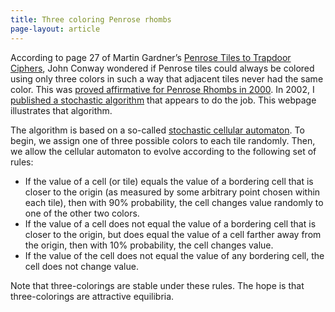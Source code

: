 ```yaml
---
title: Three coloring Penrose rhombs
page-layout: article
---
```


According to page 27 of  Martin Gardner's [Penrose Tiles to Trapdoor Ciphers](https://books.google.com/books/about/Penrose_Tiles_to_Trapdoor_Ciphers.html), John Conway wondered if Penrose tiles could always be colored using only three colors in such a way that adjacent tiles never had the same color. This was [proved affirmative for Penrose Rhombs in 2000](https://www.jstor.org/stable/2589317). In 2002, I [published a stochastic algorithm](https://www.sciencedirect.com/science/article/abs/pii/S0097849302000948) that appears to do the job. This webpage illustrates that algorithm.

<div class="controls">
  <div id="observablehq-viewof-n-60d50a71"></div>
  <div id="observablehq-viewof-b-60d50a71"></div>
  <div id="observablehq-buttons-60d50a71"></div>
</div>
<div id="observablehq-tiling-60d50a71"></div>

<link rel="stylesheet" href="https://cdn.jsdelivr.net/npm/@observablehq/inspector@5/dist/inspector.css">
<script type="module">
import {Runtime, Inspector} from "https://cdn.jsdelivr.net/npm/@observablehq/runtime@5/dist/runtime.js";
import define from "https://api.observablehq.com/@mcmcclur/penrose-three-coloring@1029.js?v=4";
new Runtime().module(define, name => {
  if (name === "viewof n") return new Inspector(document.querySelector("#observablehq-viewof-n-60d50a71"));
  if (name === "viewof b") return new Inspector(document.querySelector("#observablehq-viewof-b-60d50a71"));
  if (name === "buttons") return new Inspector(document.querySelector("#observablehq-buttons-60d50a71"));
  if (name === "tiling") return new Inspector(document.querySelector("#observablehq-tiling-60d50a71"));
  return ["triangles","rhombs","recolor","check_three_color"].includes(name);
});
</script>


The algorithm is based on a so-called [stochastic cellular automaton](https://en.wikipedia.org/wiki/Stochastic_cellular_automaton).  To begin, we assign one of three possible colors to each 
tile randomly.  Then, we allow the cellular automaton to evolve according 
to the following set of rules:

  - If the value of a cell (or tile) equals the value of a 
	bordering cell that is closer to the origin (as measured by some 
	arbitrary point chosen within each tile), then with 90\%
	probability, the cell changes value randomly to one of the other 
	two colors.
  - If the value of a cell does not equal the value of a 
	bordering cell that is closer to the origin, but does equal the 
	value of a cell farther away from the origin, then with 10\% 
	probability, the cell changes value.
  - If the value of the cell does not equal the value of any 
	bordering cell, the cell does not change value.

Note that three-colorings are stable under these rules.  The hope is 
that three-colorings are attractive equilibria.
